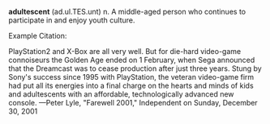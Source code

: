 '''adultescent''' (ad.ul.TES.unt) n. A middle-aged person who continues to participate in and enjoy youth culture. 


Example Citation:


PlayStation2 and X-Box are all very well. But for die-hard video-game connoiseurs the Golden Age ended on 1 February, when Sega announced that the Dreamcast was to cease production after just three years. Stung by Sony's success since 1995 with PlayStation, the veteran video-game firm had put all its energies into a final charge on the hearts and minds of kids and adultescents with an affordable, technologically advanced new console.
—Peter Lyle, "Farewell 2001," Independent on Sunday, December 30, 2001